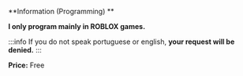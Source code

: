 **Information (Programming) **


**I only program mainly in ROBLOX games.**

:::info
If you do not speak portuguese or english, **your request will be denied.**
:::

**Price:** Free
